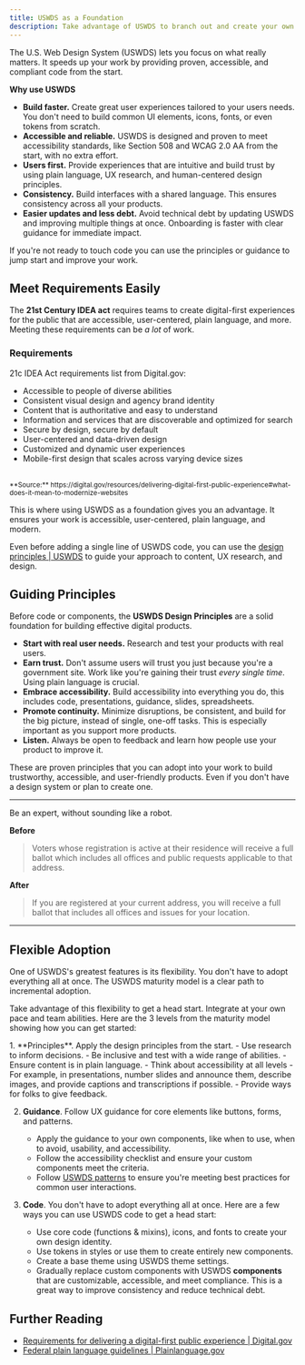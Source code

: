 ```yaml
---
title: USWDS as a Foundation
description: Take advantage of USWDS to branch out and create your own design system.
---
```



The U.S. Web Design System (USWDS) lets you focus on what really matters. It speeds up your work by providing proven, accessible, and compliant code from the start.

**Why use USWDS**

- **Build faster.** Create great user experiences tailored to your users needs. You don't need to build common UI elements, icons, fonts, or even tokens from scratch.
- **Accessible and reliable.** USWDS is designed and proven to meet accessibility standards, like Section 508 and WCAG 2.0 AA from the start, with no extra effort.
- **Users first.** Provide experiences that are intuitive and build trust by using plain language, UX research, and human-centered design principles.
- **Consistency.** Build interfaces with a shared language. This ensures consistency across all your products.
- **Easier updates and less debt.** Avoid technical debt by updating USWDS and improving multiple things at once. Onboarding is faster with clear guidance for immediate impact.

If you're not ready to touch code you can use the principles or guidance to jump start and improve your work.

## Meet Requirements Easily

The **21st Century IDEA act** requires teams to create digital-first experiences for the public that are accessible, user-centered, plain language, and more. Meeting these requirements can be _a lot_ of work.

### Requirements

21c IDEA Act requirements list from Digital.gov:

- Accessible to people of diverse abilities
- Consistent visual design and agency brand identity
- Content that is authoritative and easy to understand
- Information and services that are discoverable and optimized for search
- Secure by design, secure by default
- User-centered and data-driven design
- Customized and dynamic user experiences
- Mobile-first design that scales across varying device sizes

<br />

<small>
  **Source:**
  https://digital.gov/resources/delivering-digital-first-public-experience#what-does-it-mean-to-modernize-websites
</small>

This is where using USWDS as a foundation gives you an advantage. It ensures your work is accessible, user-centered, plain language, and modern.

Even before adding a single line of USWDS code, you can use the [design principles | USWDS](https://designsystem.digital.gov/design-principles/) to guide your approach to content, UX research, and design.

## Guiding Principles

Before code or components, the **USWDS Design Principles** are a solid foundation for building effective digital products.

- **Start with real user needs.** Research and test your products with real users.
- **Earn trust.** Don't assume users will trust you just because you're a government site. Work like you're gaining their trust _every single time_. Using plain language is crucial.
- **Embrace accessibility.** Build accessibility into everything you do, this includes code, presentations, guidance, slides, spreadsheets.
- **Promote continuity.** Minimize disruptions, be consistent, and build for the big picture, instead of single, one-off tasks. This is especially important as you support more products.
- **Listen.** Always be open to feedback and learn how people use your product to improve it.

These are proven principles that you can adopt into your work to build trustworthy, accessible, and user-friendly products. Even if you don't have a design system or plan to create one.

---

<Card title="Plain Language Check" icon="seti:smarty">

Be an expert, without sounding like a robot.

**<Icon name="close" color="var(--sl-color-red)" class="inline-icon" /> Before**

> Voters whose registration is active at their residence will receive a full ballot which includes all offices and public requests applicable to that address.

**<Icon name="approve-check" color="var(--sl-color-green)" class="inline-icon" /> After**

> If you are registered at your current address, you will receive a full ballot that includes all offices and issues for your location.

</Card>

---

## Flexible Adoption

One of USWDS's greatest features is its flexibility. You don't have to adopt everything all at once. The USWDS maturity model is a clear path to incremental adoption.

Take advantage of this flexibility to get a head start. Integrate at your own pace and team abilities. Here are the 3 levels from the maturity model showing how you can get started:

<Steps>
1. **Principles**. Apply the design principles from the start.
   - Use research to inform decisions.
   - Be inclusive and test with a wide range of abilities.
   - Ensure content is in plain language.
   - Think about accessibility at all levels
      - For example, in presentations, number slides and announce them, describe images, and provide captions and transcriptions if possible.
   - Provide ways for folks to give feedback.

2. **Guidance**. Follow UX guidance for core elements like buttons, forms, and patterns.
   - Apply the guidance to your own components, like when to use, when to avoid, usability, and accessibility.
   - Follow the accessibility checklist and ensure your custom components meet the criteria.
   - Follow [USWDS patterns](https://designsystem.digital.gov/patterns/) to ensure you're meeting best practices for common user interactions.

3. **Code**. You don't have to adopt everything all at once. Here are a few ways you can use USWDS code to get a head start:
   - Use core code (functions & mixins), icons, and fonts to create your own design identity.
   - Use tokens in styles or use them to create entirely new components.
   - Create a base theme using USWDS theme settings.
   - Gradually replace custom components with USWDS **components** that are customizable, accessible, and meet compliance. This is a great way to improve consistency and reduce technical debt.

</Steps>

## Further Reading

- [Requirements for delivering a digital-first public experience | Digital.gov](https://digital.gov/resources/delivering-digital-first-public-experience)
- [Federal plain language guidelines | Plainlanguage.gov](https://www.plainlanguage.gov/guidelines/)

